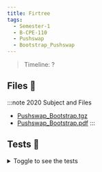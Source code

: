 ```yaml
---
title: Firtree
tags:
  - Semester-1
  - B-CPE-110
  - Pushswap
  - Bootstrap_Pushswap
---
```

> Timeline: ?


## Files 📂

:::note 2020 Subject and Files
- [Pushswap_Bootstrap.tgz](https://github.com/Studio-17/Epitech-Subjects/raw/main/Semester-1/B-CPE-110/Pushswap/Bootstrap_Pushswap/Pushswap_Bootstrap.tgz)
- [Pushswap_Bootstrap.pdf](https://github.com/Studio-17/Epitech-Subjects/raw/main/Semester-1/B-CPE-110/Pushswap/Bootstrap_Pushswap/Pushswap_Bootstrap.pdf)
:::

## Tests 🤖
<details>
  <summary>Toggle to see the tests</summary>
  <div>
Yo
  </div>
</details>

